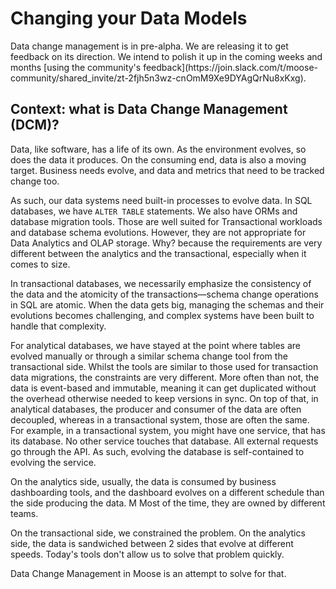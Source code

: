 
# Changing your Data Models

<Callout type="warning" emoji="ℹ️">
  Data change management is in pre-alpha. We are releasing it to get feedback on
  its direction. We intend to polish it up in the coming weeks and months [using
  the community's
  feedback](https://join.slack.com/t/moose-community/shared_invite/zt-2fjh5n3wz-cnOmM9Xe9DYAgQrNu8xKxg).
</Callout>

## Context: what is Data Change Management (DCM)?

Data, like software, has a life of its own. As the environment evolves, so does the
data it produces. On the consuming end, data is also a moving target. Business needs
evolve, and data and metrics that need to be tracked change too.

As such, our data systems need built-in processes to evolve data.
In SQL databases, we have `ALTER TABLE` statements. We also have ORMs and database
migration tools. Those are well suited for Transactional workloads and database
schema evolutions. However, they are not appropriate for Data Analytics and OLAP
storage. Why? because the requirements are very different between the analytics and
the transactional, especially when it comes to size.

In transactional databases, we necessarily emphasize the consistency of the data
and the atomicity of the transactions—schema change operations in SQL are atomic.
When the data gets big, managing the schemas and their evolutions becomes challenging,
and complex systems have been built to handle that complexity.

For analytical databases, we have stayed at the point where tables are evolved
manually or through a similar schema change tool from the transactional side.
Whilst the tools are similar to those used for transaction data migrations,
the constraints are very different. More often than not, the data is event-based
and immutable, meaning it can get duplicated without the overhead otherwise needed to
keep versions in sync. On top of that, in analytical databases, the producer and consumer
of the data are often decoupled, whereas in a transactional system, those are often the same.
For example, in a transactional system, you might have one service, that has its database.
No other service touches that database. All external requests go through the API. As such,
evolving the database is self-contained to evolving the service.

On the analytics side, usually, the data is consumed by business dashboarding tools,
and the dashboard evolves on a different schedule than the side producing the data. M
Most of the time, they are owned by different teams.

On the transactional side, we constrained the problem. On the analytics side,
the data is sandwiched between 2 sides that evolve at different speeds.
Today's tools don't allow us to solve that problem quickly.

Data Change Management in Moose is an attempt to solve for that.
